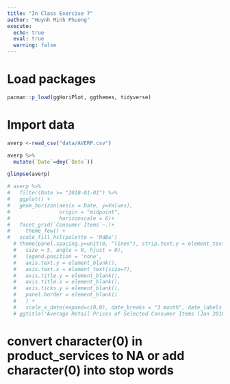 ```yaml
---
title: "In Class Exercise 7"
author: "Huynh Minh Phuong"
execute:
  echo: true
  eval: true
  warning: false
---
```


# Load packages

```r
pacman::p_load(ggHoriPlot, ggthemes, tidyverse)
```

# Import data

```r
averp <-read_csv("data/AVERP.csv")
```

```r
averp %>% 
  mutate(`Date`=dmy(`Date`))

glimpse(averp)
```

```r
# averp %>% 
#   filter(Date >= "2018-01-01") %>%
#   ggplot() +
#   geom_horizon(aes(x = Date, y=Values),
#                origin = "midpoint",
#                horizonscale = 6)+
#   facet_grid(`Consumer Items`~.)+
#     theme_few() +
#   scale_fill_hcl(palette = 'RdBu')
  # theme(panel.spacing.y=unit(0, "lines"), strip.text.y = element_text(
  #   size = 5, angle = 0, hjust = 0),
  #   legend.position = 'none',
  #   axis.text.y = element_blank(),
  #   axis.text.x = element_text(size=7),
  #   axis.title.y = element_blank(),
  #   axis.title.x = element_blank(),
  #   axis.ticks.y = element_blank(),
  #   panel.border = element_blank()
  #   ) +
  #   scale_x_date(expand=c(0,0), date_breaks = "3 month", date_labels = "%b%y") +
  # ggtitle('Average Retail Prices of Selected Consumer Items (Jan 2018 to Dec 2022)')
```

# convert character(0) in product_services to NA or add character(0) into stop words
